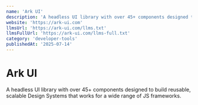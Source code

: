 ```yaml
---
name: 'Ark UI'
description: 'A headless UI library with over 45+ components designed to build reusable, scalable Design Systems that works for a wide range of JS frameworks.'
website: 'https://ark-ui.com'
llmsUrl: 'https://ark-ui.com/llms.txt'
llmsFullUrl: 'https://ark-ui.com/llms-full.txt'
category: 'developer-tools'
publishedAt: '2025-07-14'
---
```


# Ark UI

A headless UI library with over 45+ components designed to build reusable, scalable Design Systems that works for a wide range of JS frameworks.
